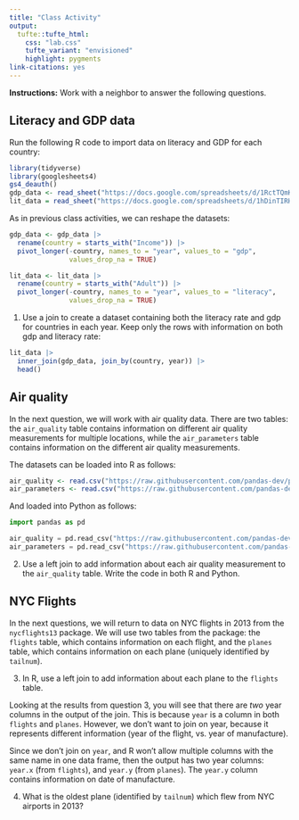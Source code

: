```yaml
---
title: "Class Activity"
output: 
  tufte::tufte_html:
    css: "lab.css"
    tufte_variant: "envisioned"
    highlight: pygments
link-citations: yes
---
```


**Instructions:** Work with a neighbor to answer the following questions.


## Literacy and GDP data

Run the following R code to import data on literacy and GDP for each country:

```r
library(tidyverse)
library(googlesheets4)
gs4_deauth()
gdp_data <- read_sheet("https://docs.google.com/spreadsheets/d/1RctTQmKB0hzbm1E8rGcufYdMshRdhmYdeL29nXqmvsc/pub?gid=0")
lit_data = read_sheet("https://docs.google.com/spreadsheets/d/1hDinTIRHQIaZg1RUn6Z_6mo12PtKwEPFIz_mJVF6P5I/pub?gid=0")
```

As in previous class activities, we can reshape the datasets:

```r
gdp_data <- gdp_data |>
  rename(country = starts_with("Income")) |>
  pivot_longer(-country, names_to = "year", values_to = "gdp",
               values_drop_na = TRUE)

lit_data <- lit_data |>
  rename(country = starts_with("Adult")) |>
  pivot_longer(-country, names_to = "year", values_to = "literacy",
               values_drop_na = TRUE)
```

1. Use a join to create a dataset containing both the literacy rate and gdp for countries in each year. Keep only the rows with information on both gdp and literacy rate:

```r
lit_data |>
  inner_join(gdp_data, join_by(country, year)) |>
  head()
```

## Air quality

In the next question, we will work with air quality data. There are two tables: the `air_quality` table contains information on different air quality measurements for multiple locations, while the `air_parameters` table contains information on the different air quality measurements.

The datasets can be loaded into R as follows:

```r
air_quality <- read.csv("https://raw.githubusercontent.com/pandas-dev/pandas/main/doc/data/air_quality_long.csv")
air_parameters <- read.csv("https://raw.githubusercontent.com/pandas-dev/pandas/main/doc/data/air_quality_parameters.csv")
```


And loaded into Python as follows:


```python
import pandas as pd

air_quality = pd.read_csv("https://raw.githubusercontent.com/pandas-dev/pandas/main/doc/data/air_quality_long.csv")
air_parameters = pd.read_csv("https://raw.githubusercontent.com/pandas-dev/pandas/main/doc/data/air_quality_parameters.csv")
```

2. Use a left join to add information about each air quality measurement to the `air_quality` table. Write the code in both R and Python.

## NYC Flights

In the next questions, we will return to data on NYC flights in 2013 from the `nycflights13` package. We will use two tables from the package: the `flights` table, which contains information on each flight, and the `planes` table, which contains information on each plane (uniquely identified by `tailnum`).

3. In R, use a left join to add information about each plane to the `flights` table.

Looking at the results from question 3, you will see that there are *two* year columns in the output of the join. This is because `year` is a column in both `flights` and `planes`. However, we don't want to join on year, because it represents different information (year of the flight, vs. year of manufacture). 

Since we don't join on `year`, and R won't allow multiple columns with the same name in one data frame, then the output has two year columns: `year.x` (from `flights`), and `year.y` (from `planes`). The `year.y` column contains information on date of manufacture.

4. What is the oldest plane (identified by `tailnum`) which flew from NYC airports in 2013?





